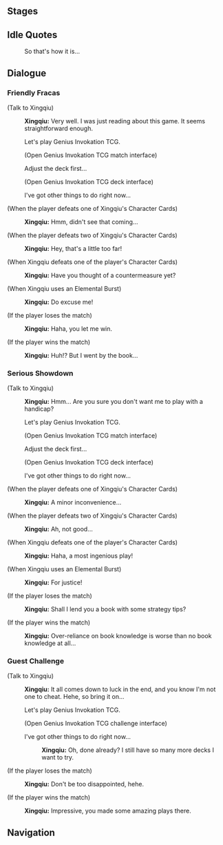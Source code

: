 {{Genius Invokation TCG Character Stages Intro}}

==Stages==
{{Genius Invokation TCG Stages/Detailed|Xingqiu}}

==Idle Quotes==
{{Dialogue start}}
:{{DIcon|Idle}} So that's how it is...
{{Dialogue end}}

==Dialogue==
===Friendly Fracas===
{{Dialogue start}}
;(Talk to Xingqiu)
:{{A|vo card xingqiu invite easy 01.ogg}} '''Xingqiu:''' Very well. I was just reading about this game. It seems straightforward enough.
:{{DIcon}} Let's play Genius Invokation TCG.
:;(Open Genius Invokation TCG match interface)
:{{DIcon}} Adjust the deck first...
:;(Open Genius Invokation TCG deck interface)
:{{DIcon}} I've got other things to do right now...

;(When the player defeats one of Xingqiu's Character Cards)
:{{A|vo card xingqiu ingame easy 02.ogg}} '''Xingqiu:''' Hmm, didn't see that coming...

;(When the player defeats two of Xingqiu's Character Cards)
:{{A|vo card xingqiu ingame easy 03.ogg}} '''Xingqiu:''' Hey, that's a little too far!

;(When Xingqiu defeats one of the player's Character Cards)
:{{A|vo card xingqiu ingame easy 01.ogg}} '''Xingqiu:''' Have you thought of a countermeasure yet?

;(When Xingqiu uses an Elemental Burst)
:{{A|vo card xingqiu ingame easy 04.ogg}} '''Xingqiu:''' Do excuse me!

;(If the player loses the match)
:{{A|vo card xingqiu invite easy 02.ogg}} '''Xingqiu:''' Haha, you let me win.

;(If the player wins the match)
:{{A|vo card xingqiu invite easy 03.ogg}} '''Xingqiu:''' Huh!? But I went by the book...
{{Dialogue end}}

===Serious Showdown===
{{Dialogue start}}
;(Talk to Xingqiu)
:{{A|vo card xingqiu invite hard 01.ogg}} '''Xingqiu:''' Hmm... Are you sure you don't want me to play with a handicap?
:{{DIcon}} Let's play Genius Invokation TCG.
:;(Open Genius Invokation TCG match interface)
:{{DIcon}} Adjust the deck first...
:;(Open Genius Invokation TCG deck interface)
:{{DIcon}} I've got other things to do right now...

;(When the player defeats one of Xingqiu's Character Cards)
:{{A|vo card xingqiu ingame hard 02.ogg}} '''Xingqiu:''' A minor inconvenience...

;(When the player defeats two of Xingqiu's Character Cards)
:{{A|vo card xingqiu ingame hard 03.ogg}} '''Xingqiu:''' Ah, not good...

;(When Xingqiu defeats one of the player's Character Cards)
:{{A|vo card xingqiu ingame hard 01.ogg}} '''Xingqiu:''' Haha, a most ingenious play!

;(When Xingqiu uses an Elemental Burst)
:{{A|vo card xingqiu ingame hard 04.ogg}} '''Xingqiu:''' For justice!

;(If the player loses the match)
:{{A|vo card xingqiu invite hard 02.ogg}} '''Xingqiu:''' Shall I lend you a book with some strategy tips?

;(If the player wins the match)
:{{A|vo card xingqiu invite hard 03.ogg}} '''Xingqiu:''' Over-reliance on book knowledge is worse than no book knowledge at all...
{{Dialogue end}}

===Guest Challenge===
{{Dialogue start}}
;(Talk to Xingqiu)
:{{A|vo card xingqiu freetalk 01.ogg}} '''Xingqiu:''' It all comes down to luck in the end, and you know I'm not one to cheat. Hehe, so bring it on...
:{{DIcon}} Let's play Genius Invokation TCG.
:;(Open Genius Invokation TCG challenge interface)
:{{DIcon}} I've got other things to do right now...
::{{A|vo card xingqiu leave 01.ogg}} '''Xingqiu:''' Oh, done already? I still have so many more decks I want to try.

;(If the player loses the match)
:{{A|vo card xingqiu endofgame win 01.ogg}} '''Xingqiu:''' Don't be too disappointed, hehe.

;(If the player wins the match)
:{{A|vo card xingqiu endofgame fail 01.ogg}} '''Xingqiu:''' Impressive, you made some amazing plays there.
{{Dialogue end}}

==Navigation==
{{Genius Invokation TCG Stages Navbox}}